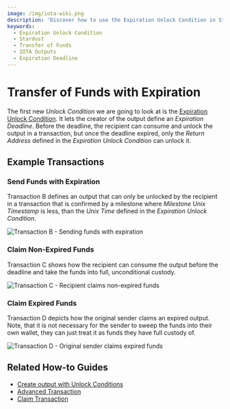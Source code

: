 ```yaml
---
image: /img/iota-wiki.png
description: 'Discover how to use the Expiration Unlock Condition in Stardust to transfer funds with an expiration deadline, allowing the recipient to claim non-expired funds or the original sender to claim expired funds.'
keywords:
  - Expiration Unlock Condition
  - Stardust
  - Transfer of Funds
  - IOTA Outputs
  - Expiration Deadline
---
```



# Transfer of Funds with Expiration

The first new _Unlock Condition_ we are going to look at is the [Expiration Unlock Condition](https://wiki.iota.org/shimmer/tips/tips/TIP-0018#expiration-unlock-condition).
It lets the creator of the output define an _Expiration Deadline_. Before the deadline, the recipient can consume and
unlock the output in a transaction, but once the deadline expired, only the _Return Address_ defined in the
_Expiration Unlock Condition_ can unlock it.

## Example Transactions

### Send Funds with Expiration

Transaction B defines an output that can only be unlocked by the recipient in a transaction that is confirmed by a
milestone where _Milestone Unix Timestamp_ is less, than the _Unix Time_ defined in the _Expiration Unlock Condition_.

![Transaction B - Sending funds with expiration](/img/stardust_explanations/stardust_ledger_anatomy/simple_transaction/tx_B.svg)

### Claim Non-Expired Funds

Transaction C shows how the recipient can consume the output before the deadline and take the funds into full, unconditional
custody.

![Transaction C - Recipient claims non-expired funds](/img/stardust_explanations/stardust_ledger_anatomy/simple_transaction/tx_C.svg)

### Claim Expired Funds

Transaction D depicts how the original sender claims an expired output. Note, that it is not necessary for the sender
to sweep the funds into their own wallet, they can just treat it as funds they have full custody of.

![Transaction D - Original sender claims expired funds](/img/stardust_explanations/stardust_ledger_anatomy/simple_transaction/tx_D.svg)

## Related How-to Guides

- [Create output with Unlock Conditions](/iota-sdk/how-tos/outputs/unlock-conditions/)
- [Advanced Transaction](/iota-sdk/how-tos/advanced-transactions/advanced-transaction/)
- [Claim Transaction](/iota-sdk/how-tos/advanced-transactions/claim-transaction/)
